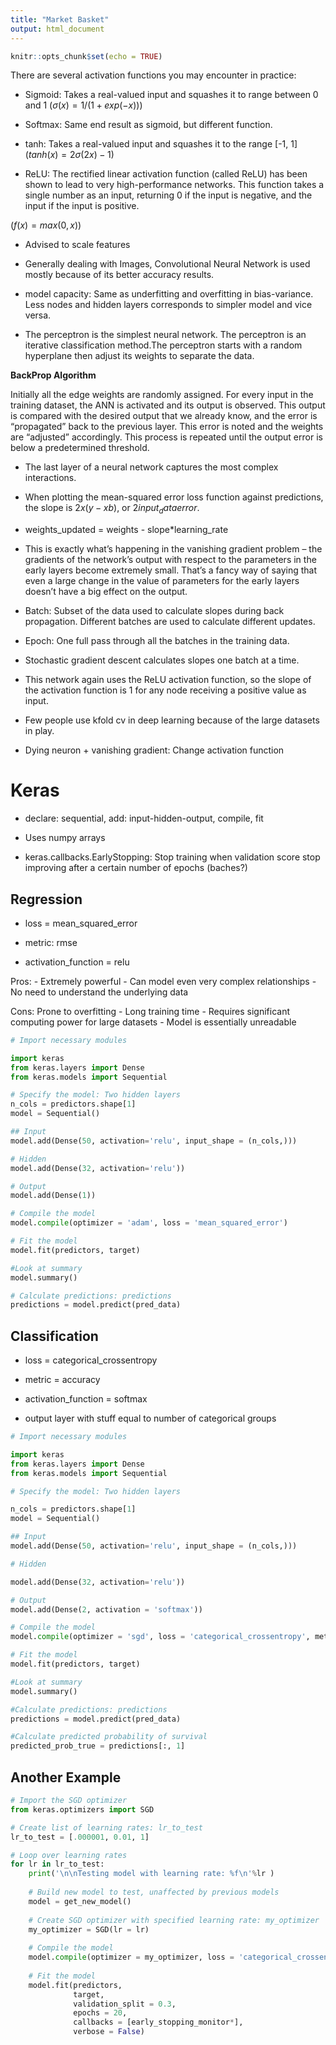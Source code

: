 ```yaml
---
title: "Market Basket"
output: html_document
---
```


```r
knitr::opts_chunk$set(echo = TRUE)
```

There are several activation functions you may encounter in practice:

* Sigmoid: Takes a real-valued input and squashes it to range between 0 and 1 ($σ(x) = 1 / (1 + exp(−x))$)

* Softmax: Same end result as sigmoid, but different function.

* tanh: Takes a real-valued input and squashes it to the range [-1, 1] ($tanh(x) = 2σ(2x) − 1$)

* ReLU: The rectified linear activation function (called ReLU) has been shown to lead to very high-performance networks. This function takes a single number as an input, returning 0 if the input is negative, and the input if the input is positive.

($f(x) = max(0, x)$)

* Advised to scale features

* Generally dealing with Images, Convolutional Neural Network is used mostly because of its better accuracy results.

* model capacity: Same as underfitting and overfitting in bias-variance. Less nodes and hidden layers corresponds to simpler model and vice versa.

* The perceptron is the simplest neural network. The perceptron is an iterative classification method.The perceptron starts with a random hyperplane then adjust its weights to separate the data.

**BackProp Algorithm**

Initially all the edge weights are randomly assigned. For every input in the training dataset, the ANN is activated and its output is observed. This output is compared with the desired output that we already know, and the error is “propagated” back to the previous layer. This error is noted and the weights are “adjusted” accordingly. This process is repeated until the output error is below a predetermined threshold.

* The last layer of a neural network captures the most complex interactions.

* When plotting the mean-squared error loss function against predictions, the slope is $2x(y-xb)$, or $2input_data error$.

* weights_updated = weights - slope*learning_rate

* This is exactly what's happening in the vanishing gradient problem -- the gradients of the network's output with respect to the parameters in the early layers become extremely small. That's a fancy way of saying that even a large change in the value of parameters for the early layers doesn't have a big effect on the output. 

* Batch: Subset of the data used to calculate slopes during back propagation. Different batches are used to calculate different updates.

* Epoch: One full pass through all the batches in the training data.

* Stochastic gradient descent calculates slopes one batch at a time.

* This network again uses the ReLU activation function, so the slope of the activation function is 1 for any node receiving a positive value as input.

* Few people use kfold cv in deep learning because of the large datasets in play. 

* Dying neuron + vanishing gradient: Change activation function

# Keras 

* declare: sequential, add: input-hidden-output, compile, fit

* Uses numpy arrays 

* keras.callbacks.EarlyStopping: Stop training when validation score stop improving after a certain number of epochs (baches?)

## Regression

* loss = mean_squared_error

* metric: rmse

* activation_function = relu

Pros: - Extremely powerful
- Can model even very complex relationships
- No need to understand the underlying data

Cons:  Prone to overfitting
- Long training time
- Requires significant computing power for large datasets
- Model is essentially unreadable

```python
# Import necessary modules

import keras
from keras.layers import Dense
from keras.models import Sequential

# Specify the model: Two hidden layers
n_cols = predictors.shape[1]
model = Sequential()

## Input
model.add(Dense(50, activation='relu', input_shape = (n_cols,)))

# Hidden
model.add(Dense(32, activation='relu'))

# Output
model.add(Dense(1))

# Compile the model
model.compile(optimizer = 'adam', loss = 'mean_squared_error') 

# Fit the model
model.fit(predictors, target)

#Look at summary
model.summary()

# Calculate predictions: predictions
predictions = model.predict(pred_data)
```

## Classification

* loss = categorical_crossentropy

* metric = accuracy

* activation_function = softmax

* output layer with stuff equal to number of categorical groups

```python
# Import necessary modules

import keras
from keras.layers import Dense
from keras.models import Sequential

# Specify the model: Two hidden layers

n_cols = predictors.shape[1]
model = Sequential()

## Input
model.add(Dense(50, activation='relu', input_shape = (n_cols,)))

# Hidden

model.add(Dense(32, activation='relu'))

# Output
model.add(Dense(2, activation = 'softmax'))

# Compile the model
model.compile(optimizer = 'sgd', loss = 'categorical_crossentropy', metrics = ['accuracy'])

# Fit the model
model.fit(predictors, target)

#Look at summary
model.summary()

#Calculate predictions: predictions
predictions = model.predict(pred_data)

#Calculate predicted probability of survival
predicted_prob_true = predictions[:, 1]
```

## Another Example

```python
# Import the SGD optimizer
from keras.optimizers import SGD

# Create list of learning rates: lr_to_test
lr_to_test = [.000001, 0.01, 1]

# Loop over learning rates
for lr in lr_to_test:
    print('\n\nTesting model with learning rate: %f\n'%lr )
    
    # Build new model to test, unaffected by previous models
    model = get_new_model()
    
    # Create SGD optimizer with specified learning rate: my_optimizer
    my_optimizer = SGD(lr = lr)
    
    # Compile the model
    model.compile(optimizer = my_optimizer, loss = 'categorical_crossentropy')
    
    # Fit the model
    model.fit(predictors, 
              target, 
              validation_split = 0.3, 
              epochs = 20, 
              callbacks = [early_stopping_monitor*], 
              verbose = False)
```





